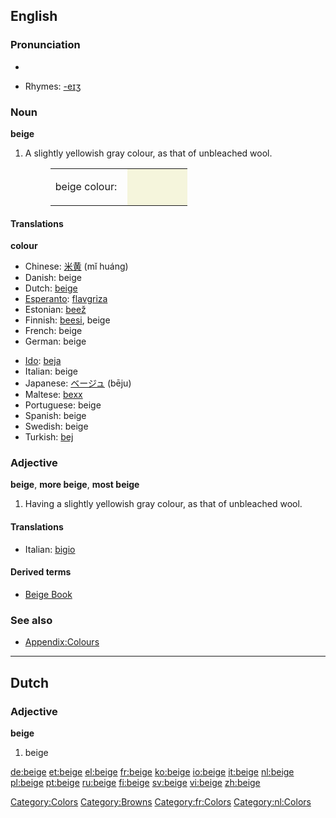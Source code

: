 ==English==

===Pronunciation===
*{{audio|en-us-beige.ogg|Audio (US)}}

*Rhymes: [[Rhymes:English:-eɪʒ|-eɪʒ]]

===Noun===
{{wikipedia}}
'''beige'''
# A slightly yellowish gray colour, as that of unbleached wool.
#:<table><tr><td>beige colour: &nbsp;</td><td bgcolor="#F5F5DC" width="80">&nbsp; </td></tr></table>

====Translations====
'''colour'''
{{top}}
*Chinese: [[米黄]] (mǐ huáng)
*Danish: beige
*Dutch: [[#Dutch|beige]]
*[[Esperanto]]: [[flavgriza]]
*Estonian: [[beež]]
*Finnish: [[beesi]], beige
*French: beige
*German: beige
{{mid}}
*[[Ido]]: [[beja]]
*Italian: beige
*Japanese: [[ベージュ]] (bēju)
*Maltese: [[bexx]]
*Portuguese: beige
*Spanish: beige
*Swedish: beige
*Turkish: [[bej]]
{{bottom}}

===Adjective===
'''beige''', '''more beige''', '''most beige'''
# Having a slightly yellowish gray colour, as that of unbleached wool.

====Translations====
{{top}}
*Italian: [[bigio]] {{m}}
{{mid}}
{{bottom}}

====Derived terms====
*[[Beige Book]]

===See also===
*[[Wiktionary_Appendix:Colours|Appendix:Colours]]

[[Category:Colors]]
[[Category:Browns]]
[[Category:fr:Colors]]

----

==Dutch==
===Adjective===
'''beige'''
#beige

[[Category:nl:Colors]]

[[de:beige]]
[[et:beige]]
[[el:beige]]
[[fr:beige]]
[[ko:beige]]
[[io:beige]]
[[it:beige]]
[[nl:beige]]
[[pl:beige]]
[[pt:beige]]
[[ru:beige]]
[[fi:beige]]
[[sv:beige]]
[[vi:beige]]
[[zh:beige]]